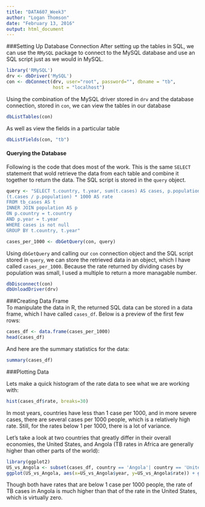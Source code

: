 ```yaml
---
title: "DATA607_Week3"
author: "Logan Thomson"
date: "February 13, 2016"
output: html_document
---
```


###Setting Up Database Connection
After setting up the tables in SQL, we can use the `RMySQL` package to connect to the MySQL database and use an SQL script just as we would in MySQL.  

```r
library('RMySQL')
drv <- dbDriver('MySQL')
con <- dbConnect(drv, user="root", password="", dbname = "tb",
                 host = "localhost")
```

Using the combination of the MySQL driver stored in `drv` and the database connection, stored in `con`, we can view the tables in our database
```r
dbListTables(con)
```

As well as view the fields in a particular table
```r
dbListFields(con, "tb")
```

#### Querying the Database  
Following is the code that does most of the work. This is the same `SELECT` statement that wold retrieve the data from each table and combine it together to return the data. The SQL script is stored in the `query` object.

```r
query <- "SELECT t.country, t.year, sum(t.cases) AS cases, p.population,
(t.cases / p.population) * 1000 AS rate
FROM tb_cases AS t
INNER JOIN population AS p
ON p.country = t.country
AND p.year = t.year
WHERE cases is not null
GROUP BY t.country, t.year"

cases_per_1000 <- dbGetQuery(con, query)
```

Using `dbGetQuery` and calling our `con` connection object and the SQL script stored in `query`, we can store the retrieved data in an object, which I have called `cases_per_1000`.  Because the rate returned by dividing cases by population was small, I used a multiple to return a more managable number.
```r
dbDisconnect(con)
dbUnloadDriver(drv)
```

###Creating Data Frame  
To manipulate the data in R, the returned SQL data can be stored in a data frame, which I have called `cases_df`.  Below is a preview of the first few rows:  
```r
cases_df <- data.frame(cases_per_1000)
head(cases_df)
```

And  here are the summary statistics for the data:  

```r
summary(cases_df)
```

###Plotting Data  

Lets make a quick histogram of the rate data to see what we are working with:
```r
hist(cases_df$rate, breaks=30)
```

In most years, countries have less than 1 case per 1000, and in more severe cases, there are several cases per 1000 people, which is a relatively high rate.  Still, for the rates below 1 per 1000, there is a lot of variance.  

Let's take a look at two countries that greatly differ in their overall economies, the United States, and Angola (TB rates in Africa are generally higher than other parts of the world):  

```r
library(ggplot2)
US_vs_Angola <- subset(cases_df, country == 'Angola'| country == 'United States of America')
ggplot(US_vs_Angola, aes(x=US_vs_Angola$year, y=US_vs_Angola$rate)) + geom_point(aes(color = US_vs_Angola$country)) + labs(title='TB Cases United States vs. Angola', x="Year", y="TB Rate per 1000 People")
```
Though both have rates that are below 1 case per 1000 people, the rate of TB cases in Angola is much higher than that of the rate in the United States, which is virtually zero.
